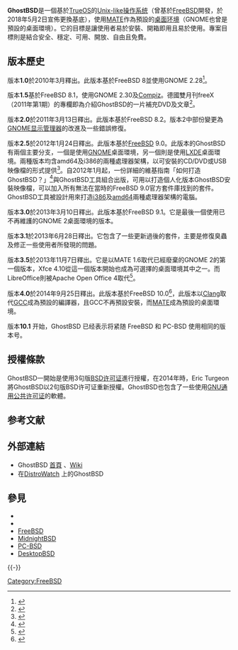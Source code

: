{{NoteTA
|G1 = IT
|G2 = FL
}}
{{Infobox OS
|name = GhostBSD
|logo = 
|screenshot = GhostBSD 20.08.04 screenshot.png
|screenshot_szie = 200px
|caption = 使用MATE桌面環境的GhostBSD 20.08.04
|developer = Eric Turgeon及GhostBSD開發團隊
|family = [[类Unix系统|类Unix系统]] ([[BSD|BSD]])
|source model = [[开放源代码|开放源代码]]
|latest release version = 22.06.15
|latest release date = {{Release date and age|2022|06|18}}
|kernel type = [[整塊性核心|整塊性核心]]
|ui = [[MATE|MATE]]與[[Xfce|Xfce]]
|license = [[BSD许可证|FreeBSD授權條款]]
|working state = 進行中
|website = {{URL|https://www.ghostbsd.org/}}
|supported platforms = [[AMD64|AMD64]]
}}

'''GhostBSD'''是一個基於[[TrueOS|TrueOS]]的[[Unix-like|Unix-like]][[操作系统|操作系统]]（曾基於[[FreeBSD|FreeBSD]]開發，於2018年5月2日宣佈更換基底），使用[[MATE|MATE]]作為預設的[[桌面环境|桌面环境]]（GNOME也曾是預設的桌面環境）。它的目標是讓使用者易於安裝、開箱即用且易於使用。專案目標則是結合安全、穩定、可用、開放、自由且免費。

== 版本歷史 ==

版本'''1.0'''於2010年3月釋出。此版本基於FreeBSD 8並使用GNOME 2.28<ref>{{cite web |url=http://www.ghostbsd.org/73/ghostbsd-1-0-news/ |title=GhostBSD 1.0 Release. Go Green! |archiveurl=https://web.archive.org/web/20100316140733/http://www.ghostbsd.org/73/ghostbsd-1-0-news/ |archivedate=2010-03-16 |deadurl=yes |accessdate=2014-08-11 }}</ref>。

版本'''1.5'''基於FreeBSD 8.1，使用GNOME 2.30及[[Compiz|Compiz]]。德國雙月刊freeX（2011年第1期）的專欄即為介紹GhostBSD的一片補充DVD及文章<ref>{{cite web |url=http://www.cul.de/freex.html |title=C&L - freeX - Netzwerk · Virtualisierung · Sicherheit |publisher=Cul.de |date= |accessdate=2012-03-08 |archive-url=https://web.archive.org/web/20120303155329/http://www.cul.de/freex.html |archive-date=2012-03-03 |dead-url=yes }}</ref>。

版本'''2.0'''於2011年3月13日釋出。此版本基於FreeBSD 8.2。版本2中部份變更為[[GNOME显示管理器|GNOME显示管理器]]的改進及一些錯誤修復。

版本'''2.5'''於2012年1月24日釋出。此版本基於[[FreeBSD|FreeBSD]] 9.0。此版本的GhostBSD有兩個主要分支，一個是使用[[GNOME|GNOME]]桌面環境，另一個則是使用[[LXDE|LXDE]]桌面環境。兩種版本均含amd64及i386的兩種處理器架構，以可安裝的CD/DVD或USB映像檔的形式提供<ref>{{cite web |last=Sanchez |first=Nahuel |title=GhostBSD 2.5 finally here! |url=http://ghostbsd.org/category/news/ |archiveurl=https://web.archive.org/web/20120131032538/http://ghostbsd.org/category/news/ |archivedate=2012-01-31 |publisher=Ghostbsd.org |accessdate=31 January 2013 |deadurl=yes }}</ref>。自2012年1月起，一份詳細的維基指南「如何打造GhostBSD？」<ref>{{cite web|last=Sanchez|first=Nahue l|title=How to build GhostBSD?|url=http://sourceforge.net/apps/mediawiki/ghostbsdproject/index.php?title=How_to_build_GhostBSD%3F|publisher=Ghostbsd.org|accessdate=31 January 2012}}{{dead link|date=2017年11月 |bot=InternetArchiveBot |fix-attempted=yes }}</ref>與GhostBSD工具組合出版，可用以打造個人化版本GhostBSD安裝映像檔，可以加入所有無法在當時的FreeBSD 9.0官方套件庫找到的套件。GhostBSD工具被設計用來打造[[i386|i386]]及[[amd64|amd64]]兩種處理器架構的電腦。

版本'''3.0'''於2013年3月10日釋出。此版本基於FreeBSD 9.1。它是最後一個使用已不再維護的GNOME 2桌面環境的版本。

版本'''3.1'''於2013年6月28日釋出。它包含了一些更新過後的套件，主要是修復臭蟲及修正一些使用者所發現的問題。

版本'''3.5'''於2013年11月7日釋出。它是以MATE 1.6取代已經廢棄的GNOME 2的第一個版本，Xfce 4.10從這一個版本開始也成為可選擇的桌面環境其中之一。而LibreOffice則被Apache Open Office 4取代<ref>{{cite web |title=GhostBSD 3.5 "Levi" Released |url=http://www.ghostbsd.org/newsletter/3.5_RELEASE |accessdate=2014-08-11 |archive-date=2017-08-11 |archive-url=https://web.archive.org/web/20170811221944/http://www.ghostbsd.org/newsletter/3.5_RELEASE |dead-url=no }}</ref>。

版本'''4.0'''於2014年9月25日釋出。此版本基於FreeBSD 10.0<ref>{{cite web |title=GhostBSD 4.0-RELEASE finally ready |url=http://www.ghostbsd.org/4.0-release |accessdate=2014-10-03 |archive-date=2017-05-11 |archive-url=https://web.archive.org/web/20170511104637/http://ghostbsd.org/4.0-release |dead-url=no }}</ref>，此版本以[[Clang|Clang]]取代[[GCC|GCC]]成為預設的編譯器，且GCC不再預設安裝，而[[MATE|MATE]]成為預設的桌面環境。

版本'''10.1''' 开始，GhostBSD 已经表示将紧随 FreeBSD 和 PC-BSD 使用相同的版本号。

== 授權條款 ==
GhostBSD一開始是使用3句版[[BSD许可证|BSD许可证]]進行授權，在2014年時，Eric Turgeon將GhostBSD以2句版BSD许可证重新授權。GhostBSD也包含了一些使用[[GNU通用公共许可证|GNU通用公共许可证]]的軟體。 

== 参考文献 ==
{{Reflist|2}}

== 外部連結 ==
* GhostBSD [http://www.ghostbsd.org/ 首頁] {{Wayback|url=http://www.ghostbsd.org/ |date=20210201230512 }}、[http://wiki.ghostbsd.org Wiki]
* 在[http://distrowatch.com/table.php?distribution=ghostbsd DistroWatch] {{Wayback|url=http://distrowatch.com/table.php?distribution=ghostbsd |date=20200905180143 }}上的GhostBSD

== 參見 ==
{{Portal|自由軟體}}
* {{link-en|BSD作業系統比較|Comparison of BSD operating systems}}
* {{link-en|BSD作業系統列表|List of BSD operating systems}}
* [[FreeBSD|FreeBSD]]
* [[MidnightBSD|MidnightBSD]]
* [[PC-BSD|PC-BSD]]
* [[DesktopBSD|DesktopBSD]]

{{-}}
{{FreeBSD}}

[[Category:FreeBSD|Category:FreeBSD]]